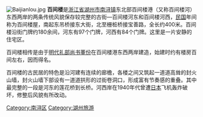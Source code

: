 [[File:Baijianlou.jpg|thumb]]
'''百间楼'''是[[浙江省|浙江省]][[湖州市|湖州市]][[南浔镇|南浔镇]]东北部百间楼港（又称百间楼河）东西两岸的两条传统风貌保存较完整的古街—百间楼河东和百间楼河西，[[中華民國|民国]]年间称为百间楼屋，南起东吊桥接东大街，北至栅桩桥接宝善路，全长约400米。百间楼沿街门牌约180余间，河东有97个门牌，河西有84个门牌。这里是一片安静的住宅区。

百间楼相传是由于[[明代|明代]][[礼部尚书|礼部尚书]][[董份|董份]]在百间楼港东西两岸建造，始建时约有楼房百间左右，因而得名。

百间楼的古民居的特色是沿河建有连续的廊檐，各楼之间又筑起一道道高耸的封火山墙，封火山墙下部设有一道道拱形的过街卷洞口，形成富有节奏感的重叠。其中最完整的一段是河东的莲花桥到长桥。河西岸在1940年代曾遭[[日本|日本]]飞机轰炸破坏，修整后风貌有所改动。 
    

[[Category:南浔区|Category:南浔区]]
[[Category:湖州旅游|Category:湖州旅游]]